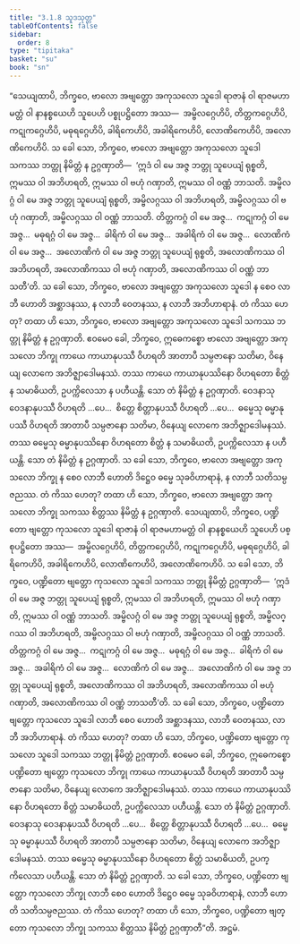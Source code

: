 ```yaml
---
title: "3.1.8 သူဒသုတ္တ"
tableOfContents: false
sidebar:
  order: 8
type: "tipitaka"
basket: "su"
book: "sn"
---
```



<DynamicBreadcrumb />

<Division number="374" book="sn" e="ch" v="18" p="334">

<Paragraph number="781" book="sn">
“သေယျထာပိ, ဘိက္ခဝေ, ဗာလော အဗျတ္တော အကုသလော သူဒေါ ရာဇာနံ ဝါ ရာဇမဟာမတ္တံ ဝါ နာနစ္စယေဟိ သူပေဟိ ပစ္စုပဋ္ဌိတော အဿ—  အမ္ဗိလဂ္ဂေဟိပိ, တိတ္တကဂ္ဂေဟိပိ, ကဋုကဂ္ဂေဟိပိ, မဓုရဂ္ဂေဟိပိ, ခါရိကေဟိပိ, အခါရိကေဟိပိ, လောဏိကေဟိပိ, အလောဏိကေဟိပိ.
</Paragraph>

<Paragraph number="782" book="sn">
သ ခေါ သော, ဘိက္ခဝေ, ဗာလော အဗျတ္တော အကုသလော သူဒေါ သကဿ ဘတ္တု နိမိတ္တံ န ဥဂ္ဂဏှာတိ—  ‘ဣဒံ ဝါ မေ အဇ္ဇ ဘတ္တု သူပေယျံ ရုစ္စတိ, ဣမဿ ဝါ အဘိဟရတိ, ဣမဿ ဝါ ဗဟုံ ဂဏှာတိ, ဣမဿ ဝါ ဝဏ္ဏံ ဘာသတိ. အမ္ဗိလဂ္ဂံ ဝါ မေ အဇ္ဇ ဘတ္တု သူပေယျံ ရုစ္စတိ, အမ္ဗိလဂ္ဂဿ ဝါ အဘိဟရတိ, အမ္ဗိလဂ္ဂဿ ဝါ ဗဟုံ ဂဏှာတိ, အမ္ဗိလဂ္ဂဿ ဝါ ဝဏ္ဏံ ဘာသတိ. တိတ္တကဂ္ဂံ ဝါ မေ အဇ္ဇ…  ကဋုကဂ္ဂံ ဝါ မေ အဇ္ဇ…  မဓုရဂ္ဂံ ဝါ မေ အဇ္ဇ…  ခါရိကံ ဝါ မေ အဇ္ဇ…  အခါရိကံ ဝါ မေ အဇ္ဇ…  လောဏိကံ ဝါ မေ အဇ္ဇ…  အလောဏိကံ ဝါ မေ အဇ္ဇ ဘတ္တု သူပေယျံ ရုစ္စတိ, အလောဏိကဿ ဝါ အဘိဟရတိ, အလောဏိကဿ ဝါ ဗဟုံ ဂဏှာတိ, အလောဏိကဿ ဝါ ဝဏ္ဏံ ဘာသတီ’တိ.
</Paragraph>

<Paragraph number="783" book="sn">
သ ခေါ သော, ဘိက္ခဝေ, ဗာလော အဗျတ္တော အကုသလော သူဒေါ န စေဝ လာဘီ ဟောတိ အစ္ဆာဒနဿ, န လာဘီ ဝေတနဿ, န လာဘီ အဘိဟာရာနံ. တံ ကိဿ ဟေတု? တထာ ဟိ သော, ဘိက္ခဝေ, ဗာလော အဗျတ္တော အကုသလော သူဒေါ သကဿ ဘတ္တု နိမိတ္တံ န ဥဂ္ဂဏှာတိ. ဧဝမေဝ ခေါ, ဘိက္ခဝေ, ဣဓေကစ္စော ဗာလော အဗျတ္တော အကုသလော ဘိက္ခု ကာယေ ကာယာနုပဿီ ဝိဟရတိ အာတာပီ သမ္ပဇာနော သတိမာ, ဝိနေယျ လောကေ အဘိဇ္ဈာဒေါမနဿံ. တဿ ကာယေ ကာယာနုပဿိနော ဝိဟရတော စိတ္တံ န သမာဓိယတိ, ဥပက္ကိလေသာ န ပဟီယန္တိ. သော တံ နိမိတ္တံ န ဥဂ္ဂဏှာတိ. ဝေဒနာသု ဝေဒနာနုပဿီ ဝိဟရတိ …ပေ…  စိတ္တေ စိတ္တာနုပဿီ ဝိဟရတိ …ပေ…  ဓမ္မေသု ဓမ္မာနုပဿီ ဝိဟရတိ အာတာပီ သမ္ပဇာနော သတိမာ, ဝိနေယျ လောကေ အဘိဇ္ဈာဒေါမနဿံ. တဿ ဓမ္မေသု ဓမ္မာနုပဿိနော ဝိဟရတော စိတ္တံ န သမာဓိယတိ, ဥပက္ကိလေသာ န ပဟီယန္တိ. သော တံ နိမိတ္တံ န ဥဂ္ဂဏှာတိ.
</Paragraph>

<Paragraph number="784" book="sn">
သ ခေါ သော, ဘိက္ခဝေ, ဗာလော အဗျတ္တော အကုသလော ဘိက္ခု န စေဝ လာဘီ ဟောတိ ဒိဋ္ဌေဝ ဓမ္မေ သုခဝိဟာရာနံ, န လာဘီ သတိသမ္ပဇညဿ. တံ ကိဿ ဟေတု? တထာ ဟိ သော, ဘိက္ခဝေ, ဗာလော အဗျတ္တော အကုသလော ဘိက္ခု သကဿ စိတ္တဿ နိမိတ္တံ န ဥဂ္ဂဏှာတိ.
</Paragraph>

<Paragraph number="785" book="sn">
သေယျထာပိ, ဘိက္ခဝေ, ပဏ္ဍိတော ဗျတ္တော ကုသလော သူဒေါ ရာဇာနံ ဝါ ရာဇမဟာမတ္တံ ဝါ နာနစ္စယေဟိ သူပေဟိ ပစ္စုပဋ္ဌိတော အဿ—  အမ္ဗိလဂ္ဂေဟိပိ, တိတ္တကဂ္ဂေဟိပိ, ကဋုကဂ္ဂေဟိပိ, မဓုရဂ္ဂေဟိပိ, ခါရိကေဟိပိ, အခါရိကေဟိပိ, လောဏိကေဟိပိ, အလောဏိကေဟိပိ.
</Paragraph>

<Paragraph number="786" book="sn">
သ ခေါ သော, ဘိက္ခဝေ, ပဏ္ဍိတော ဗျတ္တော ကုသလော သူဒေါ သကဿ ဘတ္တု နိမိတ္တံ ဥဂ္ဂဏှာတိ—  ‘ဣဒံ ဝါ မေ အဇ္ဇ ဘတ္တု သူပေယျံ ရုစ္စတိ, ဣမဿ ဝါ အဘိဟရတိ, ဣမဿ ဝါ ဗဟုံ ဂဏှာတိ, ဣမဿ ဝါ ဝဏ္ဏံ ဘာသတိ. အမ္ဗိလဂ္ဂံ ဝါ မေ အဇ္ဇ ဘတ္တု သူပေယျံ ရုစ္စတိ, အမ္ဗိလဂ္ဂဿ ဝါ အဘိဟရတိ, အမ္ဗိလဂ္ဂဿ ဝါ ဗဟုံ ဂဏှာတိ, အမ္ဗိလဂ္ဂဿ ဝါ ဝဏ္ဏံ ဘာသတိ. တိတ္တကဂ္ဂံ ဝါ မေ အဇ္ဇ…  ကဋုကဂ္ဂံ ဝါ မေ အဇ္ဇ…  မဓုရဂ္ဂံ ဝါ မေ အဇ္ဇ…  ခါရိကံ ဝါ မေ အဇ္ဇ…  အခါရိကံ ဝါ မေ အဇ္ဇ…  လောဏိကံ ဝါ မေ အဇ္ဇ…  အလောဏိကံ ဝါ မေ အဇ္ဇ ဘတ္တု သူပေယျံ ရုစ္စတိ, အလောဏိကဿ ဝါ အဘိဟရတိ, အလောဏိကဿ ဝါ ဗဟုံ ဂဏှာတိ, အလောဏိကဿ ဝါ ဝဏ္ဏံ ဘာသတီ’တိ.
</Paragraph>

<Paragraph number="787" book="sn">
သ ခေါ သော, ဘိက္ခဝေ, ပဏ္ဍိတော ဗျတ္တော ကုသလော သူဒေါ လာဘီ စေဝ ဟောတိ အစ္ဆာဒနဿ, လာဘီ ဝေတနဿ, လာဘီ အဘိဟာရာနံ. တံ ကိဿ ဟေတု? တထာ ဟိ သော, ဘိက္ခဝေ, ပဏ္ဍိတော ဗျတ္တော ကုသလော သူဒေါ သကဿ ဘတ္တု နိမိတ္တံ ဥဂ္ဂဏှာတိ. ဧဝမေဝ ခေါ, ဘိက္ခဝေ, ဣဓေကစ္စော ပဏ္ဍိတော ဗျတ္တော ကုသလော ဘိက္ခု ကာယေ ကာယာနုပဿီ ဝိဟရတိ အာတာပီ သမ္ပဇာနော သတိမာ, ဝိနေယျ လောကေ အဘိဇ္ဈာဒေါမနဿံ. တဿ ကာယေ ကာယာနုပဿိနော ဝိဟရတော စိတ္တံ သမာဓိယတိ, ဥပက္ကိလေသာ ပဟီယန္တိ. သော တံ နိမိတ္တံ ဥဂ္ဂဏှာတိ. ဝေဒနာသု ဝေဒနာနုပဿီ ဝိဟရတိ …ပေ…  စိတ္တေ စိတ္တာနုပဿီ ဝိဟရတိ …ပေ…  ဓမ္မေသု ဓမ္မာနုပဿီ ဝိဟရတိ အာတာပီ သမ္ပဇာနော သတိမာ, ဝိနေယျ လောကေ အဘိဇ္ဈာဒေါမနဿံ. တဿ ဓမ္မေသု ဓမ္မာနုပဿိနော ဝိဟရတော စိတ္တံ သမာဓိယတိ, ဥပက္ကိလေသာ ပဟီယန္တိ. သော တံ နိမိတ္တံ ဥဂ္ဂဏှာတိ.
</Paragraph>

<Paragraph number="788" book="sn">
သ ခေါ သော, ဘိက္ခဝေ, ပဏ္ဍိတော ဗျတ္တော ကုသလော ဘိက္ခု လာဘီ စေဝ ဟောတိ ဒိဋ္ဌေဝ ဓမ္မေ သုခဝိဟာရာနံ, လာဘီ ဟောတိ သတိသမ္ပဇညဿ. တံ ကိဿ ဟေတု? တထာ ဟိ သော, ဘိက္ခဝေ, ပဏ္ဍိတော ဗျတ္တော ကုသလော ဘိက္ခု သကဿ စိတ္တဿ နိမိတ္တံ ဥဂ္ဂဏှာတီ”တိ.

</Paragraph>
</Division>

<Paragraph number="789" type="center" book="sn">
အဋ္ဌမံ.
</Paragraph>